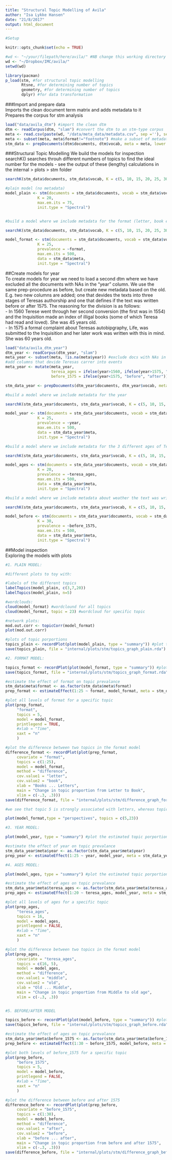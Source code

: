 ```yaml
---
title: "Structural Topic Modelling of Avila"
author: "Isa Lykke Hansen"
date: "21/8/2017"
output: html_document
---
```


```r

#Setup 

knitr::opts_chunk$set(echo = TRUE)

#wd <- "~/your/filepath/here/avila/" #NB change this working directory so it points to your local Avila folder!
wd <- "~/Dropbox/IMC/avila/"
setwd(wd) 

library(pacman)
p_load(stm, #for structural topic modelling
       Rtsne, #for determining number of topics
       geometry, #for determining number of topics
       dplyr) #for data transformation

```

###Import and prepare data  
Imports the clean document term matrix and adds metadata to it  
Prepares the corpus for stm analysis
```r

load("data/avila_dtm") #import the clean dtm
dtm <- readCorpus(dtm, "slam") #convert the dtm to an stm-type corpus
meta <- read.csv(paste(wd, "/data/meta_data/metadata.csv", sep =''), sep = ";") #import the metadata
meta <- subset(meta, meta$format!="footnote") #make a subset of metadata that does not include footnotes
stm_data <- prepDocuments(dtm$documents, dtm$vocab, meta = meta, lower.thresh = 1) #add the metadata and remove terms that appear in only one document or less

```

###Structural Topic Modelling 
We build the models for inspection  
searchK() searches throuh different numbers of topics to find the ideal number for the models - see the output of these (lengthy) calculations in the internal > plots > stm folder
```r

searchK(stm_data$documents, stm_data$vocab, K = c(5, 10, 15, 20, 25, 30, 35, 40), init.type = "Spectral")

#plain model (no metadata)
model_plain <- stm(documents = stm_data$documents, vocab = stm_data$vocab,
              K = 20,
              max.em.its = 75,
              init.type = "Spectral")


#build a model where we include metadata for the format (letter, book etc.)

searchK(stm_data$documents, stm_data$vocab, K = c(5, 10, 15, 20, 25, 30, 35, 40), prevalence =~ format, data = stm_data$meta, init.type = "Spectral")

model_format <- stm(documents = stm_data$documents, vocab = stm_data$vocab,
              K = 25,
              prevalence = ~format,
              max.em.its = 500,
              data = stm_data$meta,
              init.type = "Spectral")

```

##Create models for year  
To create models for year we need to load a second dtm where we have excluded all the documents with NAs in the "year" column. 
We use the same prep-procedure as before, but create new metadata based on the old. E.g. two new columns are added; one that devides the texts into three stages of Teresas authorship and one that defines if the text was written before or after 1575. The reasoning for the division is as follows:  
- In 1560 Terese went through her second conversion (the first was in 1554) and the Inquisition made an index of illigal books (some of which Teresa had read and loved). She was 45 years old.  
- In 1575 a formal complaint about Teresas autobipgraphy, Life, was submitted to the Inquisition and her later work was written with this in mind. She was 60 years old.  

```r
load("data/avila_dtm_year")
dtm_year <- readCorpus(dtm_year, "slam")
meta_year <- subset(meta, !is.na(meta$year)) #exclude docs with NAs in "year"
#add columns that devide Teresas carrer into events
meta_year <- mutate(meta_year, 
                    teresa_ages = ifelse(year>1560, ifelse(year>1575, "old", "middle"),"young"),
                    before_1575 = ifelse(year<1575, "before", "after"))

stm_data_year <- prepDocuments(dtm_year$documents, dtm_year$vocab, meta = meta_year, lower.thresh = 1)

#build a model where we include metadata for the year

searchK(stm_data_year$documents, stm_data_year$vocab, K = c(5, 10, 15, 20, 25, 30, 35, 40), prevalence =~ year, data = stm_data_year$meta, init.type = "Spectral")

model_year <- stm(documents = stm_data_year$documents, vocab = stm_data_year$vocab,
              K = 25,
              prevalence = ~year,
              max.em.its = 500,
              data = stm_data_year$meta,
              init.type = "Spectral")

#build a model where we include metadata for the 3 different ages of Teresas authorship (see above for more info on this division)

searchK(stm_data_year$documents, stm_data_year$vocab, K = c(5, 10, 15, 20, 25, 30, 35, 40), prevalence =~ teresa_ages, data = stm_data_year$meta, init.type = "Spectral")

model_ages <- stm(documents = stm_data_year$documents, vocab = stm_data_year$vocab,
              K = 20,
              prevalence = ~teresa_ages,
              max.em.its = 500,
              data = stm_data_year$meta,
              init.type = "Spectral")

#build a model where we include metadata about weather the text was written before or after 1575 (see above for more info on this division)

searchK(stm_data_year$documents, stm_data_year$vocab, K = c(5, 10, 15, 20, 25, 30, 35, 40), prevalence =~ before_1575, data = stm_data_year$meta, init.type = "Spectral")

model_before <- stm(documents = stm_data_year$documents, vocab = stm_data_year$vocab,
              K = 30,
              prevalence = ~before_1575,
              max.em.its = 500,
              data = stm_data_year$meta,
              init.type = "Spectral")
```

##Model inspection  
Exploring the models with plots

```r

#1. PLAIN MODEL:

#different plots to toy with:

#labels of the different topics
labelTopics(model_plain, c(3,7,20))
labelTopics(model_plain, n=5)

#wordclouds:
cloud(model_format) #wordclound for all topics
cloud(model_format, topic = 23) #wordcloud for specific topic

#network plots:
mod.out.corr <- topicCorr(model_format)
plot(mod.out.corr)

#plots of topic porportions
topics_plain <- recordPlot(plot(model_plain, type = "summary")) #plot the estimated topic porportions
save(topics_plain, file = "internal/plots/stm/topics_graph_plain.rda") #save the plot to an .rda file

#2. FORMAT MODEL:

topics_format <- recordPlot(plot(model_format, type = "summary")) #plot the estimated topic porportions
save(topics_format, file = "internal/plots/stm/topics_graph_format.rda") #save the plot to an .rda file

#estimate the effect of format on topic prevalance
stm_data$meta$format <- as.factor(stm_data$meta$format)
prep_format <- estimateEffect(1:25 ~ format, model_format, meta = stm_data$meta, uncertainty = "Global")

#plot all levels of format for a specific topic
plot(prep_format, 
     "format", 
     topics = 5, 
     model = model_format, 
     printlegend = TRUE, 
     #xlab = "Time",
     xaxt = "n"
     )

#plot the difference between two topics in the format model
difference_format <- recordPlot(plot(prep_format, 
     covariate = "format", 
     topics = c(1:25),
     model = model_format, 
     method = "difference",
     cov.value1 = "letter", 
     cov.value2 = "book",
     xlab = "Books ... Letters",
     main = "Change in topic proportion from Letter to Book",
     xlim = c(-.3, .3)))
save(difference_format, file = "internal/plots/stm/difference_graph_format.rda") #save the plot to an .rda file

#we see that topic 5 is strongly associated with letters, whereas topic 23 is more strongly associated with books

plot(model_format,type = "perspectives", topics = c(5,23))

#3. YEAR MODEL:

plot(model_year, type = "summary") #plot the estimated topic porportions

#estimate the effect of year on topic prevalance
stm_data_year$meta$year <- as.factor(stm_data_year$meta$year)
prep_year <- estimateEffect(1:25 ~ year, model_year, meta = stm_data_year$meta, uncertainty = "Global")

#4. AGES MODEL:

plot(model_ages, type = "summary") #plot the estimated topic porportions

#estimate the effect of ages on topic prevalance
stm_data_year$meta$teresa_ages <- as.factor(stm_data_year$meta$teresa_ages)
prep_ages <- estimateEffect(1:20 ~ teresa_ages, model_year, meta = stm_data_year$meta, uncertainty = "Global")

#plot all levels of ages for a specific topic
plot(prep_ages, 
     "teresa_ages", 
     topics = 16, 
     model = model_ages, 
     printlegend = FALSE, 
     #xlab = "Time",
     xaxt = "n"
     )

#plot the difference between two topics in the format model
plot(prep_ages, 
     covariate = "teresa_ages", 
     topics = c(16, 5),
     model = model_ages, 
     method = "difference",
     cov.value1 = "middle", 
     cov.value2 = "old",
     xlab = "Old ... Middle",
     main = "Change in topic proportion from Middle to old age",
     xlim = c(-.3, .3))


#5. BEFORE/AFTER MODEL

topics_before <- recordPlot(plot(model_before, type = "summary")) #plot the estimated topic porportions
save(topics_before, file = "internal/plots/stm/topics_graph_before.rda") #save the plot to an .rda file

#estimate the effect of ages on topic prevalance
stm_data_year$meta$before_1575 <- as.factor(stm_data_year$meta$before_1575)
prep_before <- estimateEffect(1:30 ~ before_1575, model_before, meta = stm_data_year$meta, uncertainty = "Global")

#plot both levels of before_1575 for a specific topic
plot(prep_before, 
     "before_1575", 
     topics = 5, 
     model = model_before, 
     printlegend = FALSE,
     #xlab = "Time",
     xaxt = "n"
     )

#plot the difference between before and after 1575
difference_before <- recordPlot(plot(prep_before, 
     covariate = "before_1575", 
     topics = c(1:30),
     model = model_before, 
     method = "difference",
     cov.value1 = "after", 
     cov.value2 = "before",
     xlab = "before ... after",
     main = "Change in topic proportion from before and after 1575",
     xlim = c(-.3, .3)))
save(difference_before, file = "internal/plots/stm/difference_graph_before.rda") #save the plot to an .rda file

```

